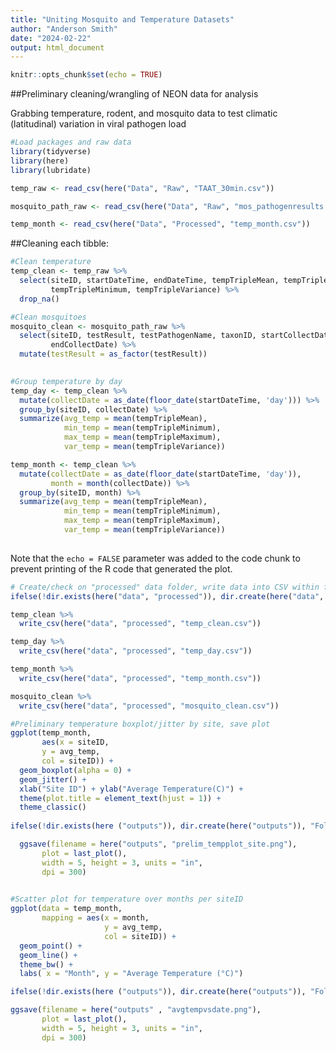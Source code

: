 ```yaml
---
title: "Uniting Mosquito and Temperature Datasets"
author: "Anderson Smith"
date: "2024-02-22"
output: html_document
---
```


```r
knitr::opts_chunk$set(echo = TRUE)
```

##Preliminary cleaning/wrangling of NEON data for analysis

Grabbing temperature, rodent, and mosquito data to test climatic (latitudinal)
variation in viral pathogen load

```r
#Load packages and raw data
library(tidyverse)
library(here)
library(lubridate)

temp_raw <- read_csv(here("Data", "Raw", "TAAT_30min.csv"))

mosquito_path_raw <- read_csv(here("Data", "Raw", "mos_pathogenresults.csv"))

temp_month <- read_csv(here("Data", "Processed", "temp_month.csv"))

```

##Cleaning each tibble:

```r
#Clean temperature 
temp_clean <- temp_raw %>% 
  select(siteID, startDateTime, endDateTime, tempTripleMean, tempTripleMaximum,
         tempTripleMinimum, tempTripleVariance) %>% 
  drop_na()

#Clean mosquitoes
mosquito_clean <- mosquito_path_raw %>% 
  select(siteID, testResult, testPathogenName, taxonID, startCollectDate,
         endCollectDate) %>% 
  mutate(testResult = as_factor(testResult))
  
```

```r
#Group temperature by day 
temp_day <- temp_clean %>% 
  mutate(collectDate = as_date(floor_date(startDateTime, 'day'))) %>% 
  group_by(siteID, collectDate) %>% 
  summarize(avg_temp = mean(tempTripleMean), 
            min_temp = mean(tempTripleMinimum),
            max_temp = mean(tempTripleMaximum), 
            var_temp = mean(tempTripleVariance))

temp_month <- temp_clean %>% 
  mutate(collectDate = as_date(floor_date(startDateTime, 'day')),
         month = month(collectDate)) %>% 
  group_by(siteID, month) %>% 
  summarize(avg_temp = mean(tempTripleMean), 
            min_temp = mean(tempTripleMinimum),
            max_temp = mean(tempTripleMaximum), 
            var_temp = mean(tempTripleVariance))
  
```
Note that the `echo = FALSE` parameter was added to the code chunk to prevent printing of the R code that generated the plot.
```r
# Create/check on "processed" data folder, write data into CSV within folder
ifelse(!dir.exists(here("data", "processed")), dir.create(here("data", "processed")), "Folder exists already")

temp_clean %>% 
  write_csv(here("data", "processed", "temp_clean.csv"))

temp_day %>% 
  write_csv(here("data", "processed", "temp_day.csv"))

temp_month %>% 
  write_csv(here("data", "processed", "temp_month.csv"))

mosquito_clean %>% 
  write_csv(here("data", "processed", "mosquito_clean.csv"))
```

```r
#Preliminary temperature boxplot/jitter by site, save plot
ggplot(temp_month, 
       aes(x = siteID,
       y = avg_temp, 
       col = siteID)) +
  geom_boxplot(alpha = 0) +
  geom_jitter() +
  xlab("Site ID") + ylab("Average Temperature(C)") +
  theme(plot.title = element_text(hjust = 1)) +
  theme_classic() 
  
ifelse(!dir.exists(here ("outputs")), dir.create(here("outputs")), "Folder exists already")

  ggsave(filename = here("outputs", "prelim_tempplot_site.png"), 
       plot = last_plot(), 
       width = 5, height = 3, units = "in",
       dpi = 300)
  
```

```r
#Scatter plot for temperature over months per siteID
ggplot(data = temp_month, 
       mapping = aes(x = month,
                     y = avg_temp,
                     col = siteID)) + 
  geom_point() + 
  geom_line() +
  theme_bw() +
  labs( x = "Month", y = "Average Temperature (°C)") 

ifelse(!dir.exists(here ("outputs")), dir.create(here("outputs")), "Folder exists already")

ggsave(filename = here("outputs" , "avgtempvsdate.png"), 
       plot = last_plot(), 
       width = 5, height = 3, units = "in",
       dpi = 300)
```

